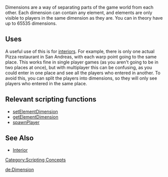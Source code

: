 Dimensions are a way of separating parts of the game world from each other. Each dimension can contain any element, and elements are only visible to players in the same dimension as they are. You can in theory have up to 65535 dimensions.

==Uses==
A useful use of this is for [[/interior.md|interior]]s. For example, there is only one actual Pizza restaurant in San Andreas, with each warp point going to the same place. This works fine in single player games (as you aren't going to be in two places at once), but with multiplayer this can be confusing, as you could enter in one place and see all the players who entered in another. To avoid this, you can split the players into dimensions, so they will only see players who entered in the same place.

==Relevant scripting functions==
*[[/setElementDimension.md|setElementDimension]]
*[[/getElementDimension.md|getElementDimension]]
*[[/spawnPlayer.md|spawnPlayer]]

==See Also==
* [[/Interior.md|Interior]]

[[/Category:Scripting Concepts.md|Category:Scripting Concepts]]

[[/de:Dimension.md|de:Dimension]]